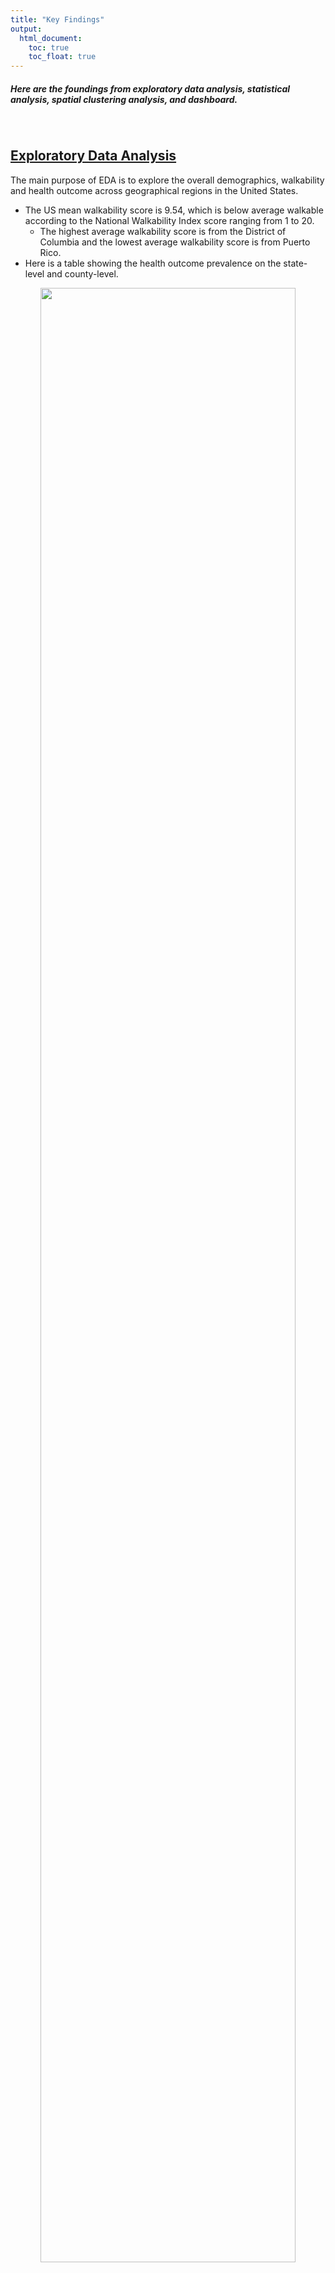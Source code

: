```yaml
---
title: "Key Findings"
output: 
  html_document:
    toc: true
    toc_float: true
---
```


<style>
div.blue { background-color:aliceblue; border-radius: 5px; padding: 20px;}
</style>
<div class = "blue">

##### Here are the foundings from exploratory data analysis, statistical analysis, spatial clustering analysis, and dashboard. 

</div>
<br>

## [Exploratory Data Analysis](explore.html)

The main purpose of EDA is to explore the overall demographics, walkability and health outcome across geographical regions in the United States. 

* The US mean walkability score is 9.54, which is below average walkable according to the National Walkability Index score ranging from 1 to 20. 
  * The highest average walkability score is from the District of Columbia and the lowest average walkability score is from Puerto Rico.

* Here is a table showing the health outcome prevalence on the state-level and county-level. 

<center>
![](images/explore_table.png){#id .class width=90% height=90%}
</center>
<br>
</br>

## [Statistical Analysis](regression.html)

Here, we explored how walkability is correlated with health outcomes at the national level.

We utilized beta regression to model the relationship between health outcomes with the dichotomized walkability variable, controlling for sociodemographic variables of prevalence of age 18+, males, Black individuals, and median income.

We found that, more walkable places have the following difference in prevalence for a particular health outcome compared to less walkable places:

* 1.690% increase in physical activity
* 0.568% increase in good mental health
* 0.396% increase in good physical health
* 2.133% decrease in high cholesterol
* 2.359% decrease in high blood pressure

Therefore, we concluded that:

* Increase in walkability is associated with decreased prevalence of poor health outcomes, which is expected. 
* However, an increase in walkability is associated with an increase for prevalence of poor mental health, but this could be due to unaccounted for confounding from density of space and urbanicity that comes with more walkable spaces.

Here is a forest plot to more visually display the difference in prevalence for our various health outcomes compared to less walkable places:

<center>
![](./regression_files/figure-html/unnamed-chunk-6-1.png){#id .class width=70% height=70%}
</center>


<br>
</br>

## [Choropleth Walkability Map and Clustering Analysis](map.html)

In this section, we explored the National Walkability Index at the county-level across the United States. Also, we will take a closer look at the walkability in New York City and conduct exploratory spatial data analysis.

### Choropleth Walkability Map

In our interactive map, we observed that most of the cities in the US have a relatively lower walkability index while most major metropolitan areas have a higher walkability index.

Compared to the [EPA’s National Walkability Map](https://www.arcgis.com/home/webmap/viewer.html?url=https%3A%2F%2Fgeodata.epa.gov%2Farcgis%2Frest%2Fservices%2FOA%2FWalkabilityIndex%2FMapServer&source=sd), our interactive map provides additional information about the percentage of selective health outcomes. This interactive display of both walkability scores and various health outcomes across the US can be helpful for various audiences who might want to look at the spatial distribution of both simultaneously.

### NYC Cluster Spatial Analysis

We map the different clustering of walkability in NYC using Queen’s first order contiguity and local Moran’s I.

Considerting the hot spots (i.e., High-High) and the cold spots (i.e., Low-Low), we found that:

* In Manhattan, there are several High-High clusterings (i.e., census tracts that with walkability that are surrounded by census tracts with a high walkability index) in the Midtown and SOHO area. 
* Some parts of Queens, such as Flushing and Forest Hills, also indicates a High-High clustering.
* Parts of the Bronx shows the Low-Low clustering, where census tracts that are low in walkability are surrounded by census tracts with low walkability index.
* The Low-Low clustering in Brooklyn, on the other hand, might be due to the location of the JFK airport.

This suggests that, the High-High neighborhoods are doing a good job in building a walkable environment and the Low-Low areas will benefit a lot by improving built environment infrastructure to make the community more walkable for all.
<br>
</br>

## [Dashboard](dashboard.html)

To get a better understanding of the walkability, demographics and health outcomes, we created a dashboard looking at our variables of interest within counties of New York State. 

Here are some highlights:

* All health outcomes (poor physical health, poor mental health, no leisure physical activity, high cholesterol and high blood pressure) are rather equally distributed across New York State counties,and are not related to walkability index.
* Counties with median household income exceeding $100,000 have higher walkability indices. 
  * One expalanation is that it could indicate that more walkable counties are more desirable, leading to higher property prices, thus only those with higher incomes can afford to live there. 

<br>
</br>

#### You can learn more about the detailed process of doing this project on the [Project Report page](report.html).
